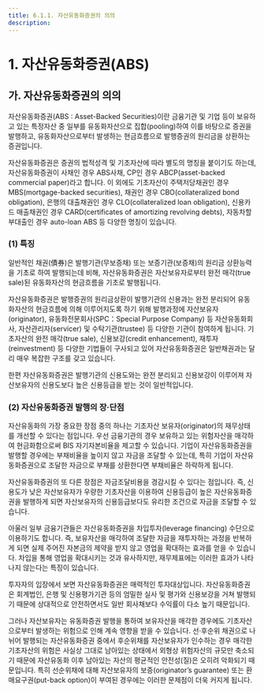 ```yaml
---
title: 6.1.1. 자산유동화증권의 의의
description:
---
```

# 1. 자산유동화증권(ABS)

## 가. 자산유동화증권의 의의

자산유동화증권(ABS : Asset-Backed Securities)이란 금융기관 및 기업 등이 보유하고 있는 특정자산 중 일부를 유동화자산으로 집합(pooling)하여 이를 바탕으로 증권을 발행하고, 유동화자산으로부터 발생하는 현금흐름으로 발행증권의 원리금을 상환하는 증권입니다.

자산유동화증권은 증권의 법적성격 및 기초자산에 따라 별도의 명칭을 붙이기도 하는데, 자산유동화증권이 사채인 경우 ABS사채, CP인 경우 ABCP(asset-backed commercial paper)라고 합니다. 이 외에도 기초자산이 주택저당채권인 경우 MBS(mortgage-backed securities), 채권인 경우 CBO(collateralized bond obligation), 은행의 대출채권인 경우 CLO(collateralized loan obligation), 신용카드 매출채권인 경우 CARD(certificates of amortizing revolving debts), 자동차할부대출인 경우 auto-loan ABS 등 다양한 명칭이 있습니다.

### (1) 특징

일반적인 채권(債券)은 발행기관(무보증채) 또는 보증기관(보증채)의 원리금 상환능력을 기초로 하여 발행되는데 비해, 자산유동화증권은 자산보유자로부터 완전 매각(true sale)된 유동화자산의 현금흐름을 기초로 발행됩니다. 

자산유동화증권은 발행증권의 원리금상환이 발행기관의 신용과는 완전 분리되어 유동화자산의 현금흐름에 의해 이루어지도록 하기 위해 발행과정에 자산보유자(originator), 유동화전문회사(SPC：Special Purpose Company) 등 자산유동화회사, 자산관리자(servicer) 및 수탁기관(trustee) 등 다양한 기관이 참여하게 됩니다. 기초자산의 완전 매각(true sale), 신용보강(credit enhancement), 재투자(reinvestment) 등 다양한 기법들이 구사되고 있어 자산유동화증권은 일반채권과는 달리 매우 복잡한 구조를 갖고 있습니다. 

한편 자산유동화증권은 발행기관의 신용도와는 완전 분리되고 신용보강이 이루어져 자산보유자의 신용도보다 높은 신용등급을 받는 것이 일반적입니다.

### (2) 자산유동화증권 발행의 장·단점

자산유동화의 가장 중요한 장점 중의 하나는 기초자산 보유자(originator)의 재무상태를 개선할 수 있다는 점입니다. 우선 금융기관의 경우 보유하고 있는 위험자산을 매각하여 현금화함으로써 BIS 자기자본비율을 제고할 수 있습니다. 기업이 자산유동화증권을 발행할 경우에는 부채비율을 높이지 않고 자금을 조달할 수 있는데, 특히 기업이 자산유동화증권으로 조달한 자금으로 부채를 상환한다면 부채비율은 하락하게 됩니다.

자산유동화증권의 또 다른 장점은 자금조달비용을 경감시킬 수 있다는 점입니다. 즉, 신용도가 낮은 자산보유자가 우량한 기초자산을 이용하여 신용등급이 높은 자산유동화증권을 발행하게 되면 자산보유자의 신용등급보다도 유리한 조건으로 자금을 조달할 수 있습니다. 

아울러 일부 금융기관들은 자산유동화증권을 차입투자(leverage financing) 수단으로 이용하기도 합니다. 즉, 보유자산을 매각하여 조달한 자금을 재투자하는 과정을 반복하게 되면 실제 주어진 자본금의 제약을 받지 않고 영업을 확대하는 효과를 얻을 수 있습니다. 차입을 통해 영업을 확대시키는 것과 유사하지만, 재무제표에는 이러한 효과가 나타나지 않는다는 특징이 있습니다.

투자자의 입장에서 보면 자산유동화증권은 매력적인 투자대상입니다. 자산유동화증권은 회계법인, 은행 및 신용평가기관 등의 엄밀한 실사 및 평가와 신용보강을 거쳐 발행되기 때문에 상대적으로 안전하면서도 일반 회사채보다 수익률이 다소 높기 때문입니다.

그러나 자산보유자는 유동화증권 발행을 통하여 보유자산을 매각한 경우에도 기초자산으로부터 발생하는 위험으로 인해 계속 영향을 받을 수 있습니다. 선·후순위 채권으로 나뉘어 발행되는 자산유동화증권 중에서 후순위채를 자산보유자가 인수하는 경우 매각한 기초자산의 위험은 사실상 그대로 남아있는 상태에서 외형상 위험자산의 규모만 축소되기 때문에 자산유동화 이후 남아있는 자산의 평균적인 안전성(질)은 오히려 악화되기 때문입니다. 특히 선순위채에 대해 자산보유자의 보증(originator’s guarantee) 또는 환매요구권(put-back option)이 부여된 경우에는 이러한 문제점이 더욱 커지게 됩니다.

